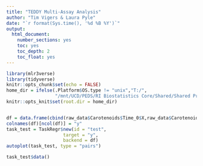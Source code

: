 ```yaml
---
title: "TEDDY Multi-Assay Analysis"
author: "Tim Vigers & Laura Pyle"
date: "`r format(Sys.time(), '%d %B %Y')`"
output:
  html_document:
    number_sections: yes
    toc: yes
    toc_depth: 2
    toc_float: yes
---
```


```r
library(mlr3verse)
library(tidyverse)
knitr::opts_chunk$set(echo = FALSE)
home_dir = ifelse(.Platform$OS.type != "unix","T:/",
                  "/mnt/UCD/PEDS/RI Biostatistics Core/Shared/Shared Projects/Laura/BDC/Projects/Howard Davidson/TEDDY data")
knitr::opts_knit$set(root.dir = home_dir)
```

```r

```

```r
df = data.frame(cbind(raw_data$Carotenoids$Time_0$X,raw_data$Carotenoids$Time_0$Y$y))
colnames(df)[ncol(df)] = "y"
task_test = TaskRegr$new(id = "test", 
                     target = "y",
                     backend = df)
autoplot(task_test, type = "pairs")
```

```r
task_test$data()
```

